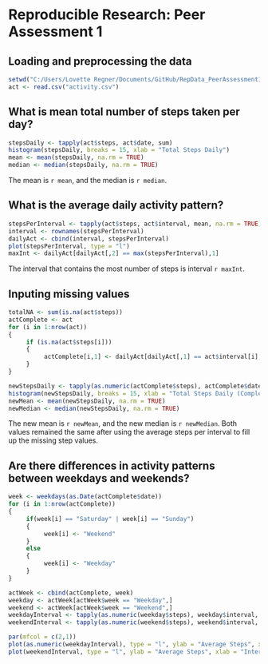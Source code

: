 # Reproducible Research: Peer Assessment 1


## Loading and preprocessing the data
```r
setwd("C:/Users/Lovette Regner/Documents/GitHub/RepData_PeerAssessment1")
act <- read.csv("activity.csv")
```

## What is mean total number of steps taken per day?
```r
stepsDaily <- tapply(act$steps, act$date, sum)
histogram(stepsDaily, breaks = 15, xlab = "Total Steps Daily")
mean <- mean(stepsDaily, na.rm = TRUE)
median <- median(stepsDaily, na.rm = TRUE)
```

The mean is `r mean`, and the median is `r median`.


## What is the average daily activity pattern?
```r
stepsPerInterval <- tapply(act$steps, act$interval, mean, na.rm = TRUE)
interval <- rownames(stepsPerInterval)
dailyAct <- cbind(interval, stepsPerInterval)
plot(stepsPerInterval, type = "l")
maxInt <- dailyAct[dailyAct[,2] == max(stepsPerInterval),1]
```

The interval that contains the most number of steps is interval `r maxInt`.


## Inputing missing values
```r
totalNA <- sum(is.na(act$steps))
actComplete <- act
for (i in 1:nrow(act))
{
     if (is.na(act$steps[i]))
     {
          actComplete[i,1] <- dailyAct[dailyAct[,1] == act$interval[i],2]
     }
}

newStepsDaily <- tapply(as.numeric(actComplete$steps), actComplete$date, sum)
histogram(newStepsDaily, breaks = 15, xlab = "Total Steps Daily (Complete Values)")
newMean <- mean(newStepsDaily, na.rm = TRUE)
newMedian <- median(newStepsDaily, na.rm = TRUE)
```

The new mean is `r newMean`, and the new median is `r newMedian`. Both values remained the same after using the average steps per interval to fill up the missing step values.

## Are there differences in activity patterns between weekdays and weekends?
```r
week <- weekdays(as.Date(actComplete$date))
for (i in 1:nrow(actComplete))
{
     if(week[i] == "Saturday" | week[i] == "Sunday")
     {
          week[i] <- "Weekend"
     }
     else
     {
          week[i] <- "Weekday"
     }
}

actWeek <- cbind(actComplete, week)
weekday <- actWeek[actWeek$week == "Weekday",]
weekend <- actWeek[actWeek$week == "Weekend",]
weekdayInterval <- tapply(as.numeric(weekday$steps), weekday$interval, mean, na.rm = TRUE)
weekendInterval <- tapply(as.numeric(weekend$steps), weekend$interval, mean, na.rm = TRUE)

par(mfcol = c(2,1))
plot(as.numeric(weekdayInterval), type = "l", ylab = "Average Steps", xlab = "Interval", main = "Time Series of Average Weekday Steps")
plot(weekendInterval, type = "l", ylab = "Average Steps", xlab = "Interval", main = "Time Series of Average Weekend Steps")
```